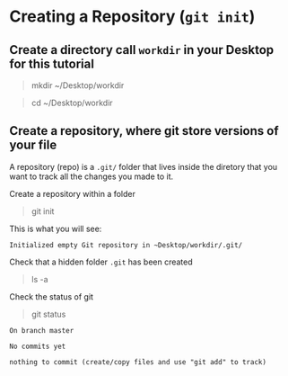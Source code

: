 # Creating a Repository (`git init`)
## Create a directory call `workdir` in your Desktop for this tutorial

> mkdir ~/Desktop/workdir

> cd ~/Desktop/workdir	


## Create a repository, where git store versions of your file
A repository (repo) is a `.git/` folder that lives inside the diretory that you want to track all the changes you made to it. 

Create a repository within a folder

> git init

This is what you will see: 
```
Initialized empty Git repository in ~Desktop/workdir/.git/
```

Check that a hidden folder `.git` has been created

> ls -a 

Check the status of git

> git status

```
On branch master

No commits yet

nothing to commit (create/copy files and use "git add" to track)
```